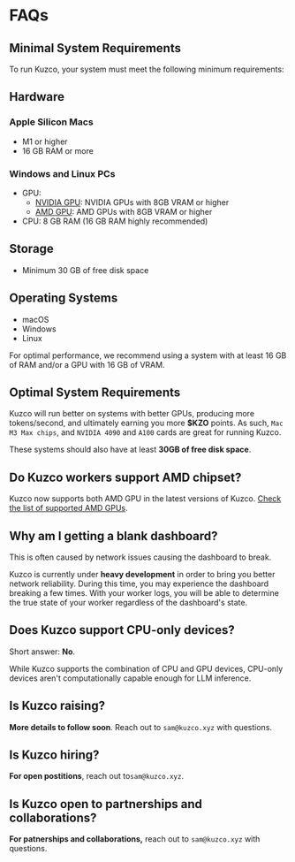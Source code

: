 
# FAQs

## Minimal System Requirements

To run Kuzco, your system must meet the following minimum requirements:

## Hardware

### Apple Silicon Macs
- M1 or higher
- 16 GB RAM or more

### Windows and Linux PCs
- GPU:
  - [NVIDIA GPU](https://docs.kuzco.xyz/support/gpu): NVIDIA GPUs with 8GB VRAM or higher
  - [AMD GPU](https://docs.kuzco.xyz/support/gpu): AMD GPUs with 8GB VRAM or higher
- CPU: 8 GB RAM (16 GB RAM highly recommended)

## Storage
- Minimum 30 GB of free disk space

## Operating Systems
- macOS
- Windows
- Linux

For optimal performance, we recommend using a system with at least 16 GB of RAM and/or a GPU with 16 GB of VRAM.

## Optimal System Requirements

Kuzco will run better on systems with better GPUs, producing more tokens/second, and ultimately earning you more **$KZO** points. As such, `Mac M3 Max chips`, and `NVIDIA 4090` and `A100` cards are great for running Kuzco.

These systems should also have at least **30GB of free disk space**.

## Do Kuzco workers support AMD chipset?

Kuzco now supports both AMD GPU in the latest versions of Kuzco. [Check the list of supported AMD GPUs](/support/gpu#supported-amd-gpus).

## Why am I getting a blank dashboard?

This is often caused by network issues causing the dashboard to break.

Kuzco is currently under **heavy development** in order to bring you better network reliability. During this time, you may experience the dashboard breaking a few times. With your worker logs, you will be able to determine the true state of your worker regardless of the dashboard's state.

## Does Kuzco support CPU-only devices?

Short answer: **No**.

While Kuzco supports the combination of CPU and GPU devices, CPU-only devices aren\'t computationally capable enough for LLM inference.

## Is Kuzco raising?

**More details to follow soon**. Reach out to `sam@kuzco.xyz` with questions.

## Is Kuzco hiring?

**For open postitions**, reach out to`sam@kuzco.xyz`.

## Is Kuzco open to partnerships and collaborations?

**For patnerships and collaborations,** reach out to `sam@kuzco.xyz` with questions.

